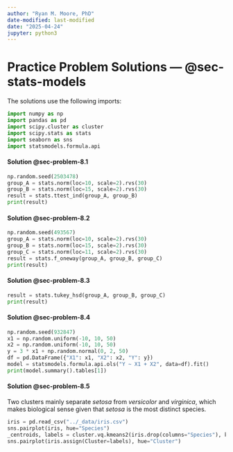 ```yaml
---
author: "Ryan M. Moore, PhD"
date-modified: last-modified
date: "2025-04-24"
jupyter: python3
---
```


# Practice Problem Solutions — @sec-stats-models

The solutions use the following imports:

```python
import numpy as np
import pandas as pd
import scipy.cluster as cluster
import scipy.stats as stats
import seaborn as sns
import statsmodels.formula.api
```

#### Solution @sec-problem-8.1

```python
np.random.seed(2503478)
group_A = stats.norm(loc=10, scale=2).rvs(30)
group_B = stats.norm(loc=15, scale=2).rvs(30)
result = stats.ttest_ind(group_A, group_B)
print(result)
```

#### Solution @sec-problem-8.2

```python
np.random.seed(493567)
group_A = stats.norm(loc=10, scale=2).rvs(30)
group_B = stats.norm(loc=15, scale=2).rvs(30)
group_C = stats.norm(loc=11, scale=2).rvs(30)
result = stats.f_oneway(group_A, group_B, group_C)
print(result)
```

#### Solution @sec-problem-8.3

```python
result = stats.tukey_hsd(group_A, group_B, group_C)
print(result)
```

#### Solution @sec-problem-8.4

```python
np.random.seed(932847)
x1 = np.random.uniform(-10, 10, 50)
x2 = np.random.uniform(-10, 10, 50)
y = 3 * x1 + np.random.normal(0, 2, 50)
df = pd.DataFrame({"X1": x1, "X2": x2, "Y": y})
model = statsmodels.formula.api.ols("Y ~ X1 + X2", data=df).fit()
print(model.summary().tables[1])
```

#### Solution @sec-problem-8.5

Two clusters mainly separate _setosa_ from _versicolor_ and _virginica_, which makes biological sense given that _setosa_ is the most distinct species.

```python
iris = pd.read_csv("../_data/iris.csv")
sns.pairplot(iris, hue="Species")
_centroids, labels = cluster.vq.kmeans2(iris.drop(columns="Species"), k=2)
sns.pairplot(iris.assign(Cluster=labels), hue="Cluster")
```

